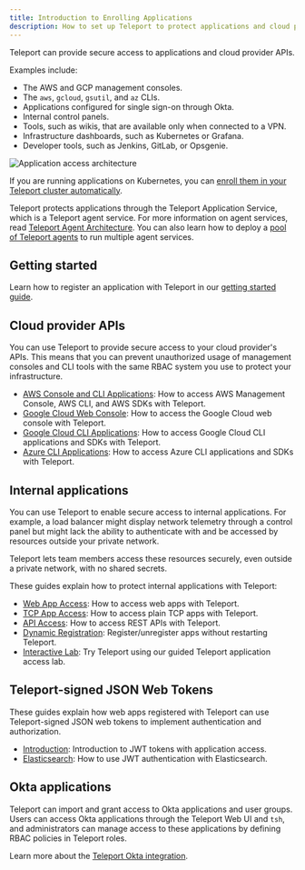 ```yaml
---
title: Introduction to Enrolling Applications
description: How to set up Teleport to protect applications and cloud provider APIs
---
```


Teleport can provide secure access to applications and cloud provider APIs.

Examples include: 

- The AWS and GCP management consoles.
- The `aws`, `gcloud`, `gsutil`, and `az` CLIs.
- Applications configured for single sign-on through Okta.
- Internal control panels.
- Tools, such as wikis, that are available only when connected to a VPN.
- Infrastructure dashboards, such as Kubernetes or Grafana.
- Developer tools, such as Jenkins, GitLab, or Opsgenie.

![Application access architecture](../../../img/application-access/architecture.png)

If you are running applications on Kubernetes, you can [enroll them in your
Teleport cluster automatically](../auto-discovery/kubernetes-applications.mdx).

Teleport protects applications through the Teleport Application Service, which
is a Teleport agent service. For more information on agent services, read
[Teleport Agent Architecture](../../reference/architecture/agents.mdx). You can also learn
how to deploy a [pool of Teleport agents](../agents/introduction.mdx) to run
multiple agent services.

## Getting started

Learn how to register an application with Teleport in our [getting started
guide](./getting-started.mdx).

## Cloud provider APIs

You can use Teleport to provide secure access to your cloud provider's APIs.
This means that you can prevent unauthorized usage of management consoles and
CLI tools with the same RBAC system you use to protect your infrastructure.

- [AWS Console and CLI Applications](./cloud-apis/aws-console.mdx): How to access
  AWS Management Console, AWS CLI, and AWS SDKs with Teleport.
- [Google Cloud Web Console](../../access-controls/idps/saml-gcp-workforce-identity-federation.mdx): How to access the Google Cloud web console with Teleport.
- [Google Cloud CLI Applications](./cloud-apis/google-cloud.mdx): How to access
  Google Cloud CLI applications and SDKs with Teleport.
- [Azure CLI Applications](./cloud-apis/azure.mdx): How to access Azure CLI
  applications and SDKs with Teleport.

## Internal applications

You can use Teleport to enable secure access to internal applications. For
example, a load balancer might display network telemetry through a control panel
but might lack the ability to authenticate with and be accessed by resources
outside your private network.

Teleport lets team members access these resources securely, even outside a
private network, with no shared secrets.

These guides explain how to protect internal applications with Teleport:

- [Web App Access](./guides/connecting-apps.mdx): How to access web apps with Teleport.
- [TCP App Access](./guides/tcp.mdx): How to access plain TCP apps with Teleport.
- [API Access](./guides/api-access.mdx): How to access REST APIs with Teleport.
- [Dynamic Registration](./guides/dynamic-registration.mdx): Register/unregister apps without restarting Teleport.
- [Interactive Lab](https://goteleport.com/labs/): Try Teleport using our guided Teleport application access lab.

## Teleport-signed JSON Web Tokens

These guides explain how web apps registered with Teleport can use
Teleport-signed JSON web tokens to implement authentication and authorization.

- [Introduction](./jwt/introduction.mdx): Introduction to JWT tokens with application access.
- [Elasticsearch](./jwt/elasticsearch.mdx): How to use JWT authentication with Elasticsearch.

## Okta applications

Teleport can import and grant access to Okta applications and user groups. Users
can access Okta applications through the Teleport Web UI and `tsh`, and
administrators can manage access to these applications by defining RBAC policies
in Teleport roles.

Learn more about the [Teleport Okta integration](./okta.mdx).
